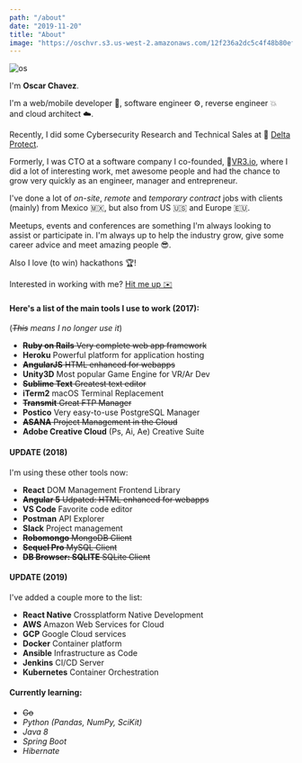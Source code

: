 ```yaml
---
path: "/about"
date: "2019-11-20"
title: "About"
image: "https://oschvr.s3.us-west-2.amazonaws.com/12f236a2dc5c4f48b80ef1a671c1b804.png"
---
```


![os](https://oschvr.s3.us-west-2.amazonaws.com/12f236a2dc5c4f48b80ef1a671c1b804.png)

I'm **Oscar Chavez**.

I'm a web/mobile developer 📱, software engineer ⚙️, reverse engineer 💥 and cloud architect ☁️.

Recently, I did some Cybersecurity Research and Technical Sales at 🔼 [Delta Protect](https://deltaprotect.co/).

Formerly, I was CTO at a software company I co-founded, 🔻[VR3.io](https://vr3.io/), where I did a lot of interesting work, met awesome people and had the chance to grow very quickly as an engineer, manager and entrepreneur.

I've done a lot of _on-site_, _remote_ and _temporary contract_ jobs with clients (mainly) from Mexico 🇲🇽, but also from US 🇺🇸 and Europe 🇪🇺.

Meetups, events and conferences are something I'm always looking to assist or participate in. I'm always up to help the industry grow, give some career advice and meet amazing people 😎.

Also I love (to win) hackathons 🏆!

Interested in working with me? [Hit me up ✉️](mailto:oscarchavezromero@gmail.com)

#### **Here's a list of the main tools I use to work (2017):**

(_~~This~~ means I no longer use it_)

- ~~**Ruby on Rails** Very complete web app framework~~
- **Heroku** Powerful platform for application hosting
- ~~**AngularJS** HTML enhanced for webapps~~
- **Unity3D** Most popular Game Engine for VR/Ar Dev
- ~~**Sublime Text** Greatest text editor~~
- **iTerm2** macOS Terminal Replacement
- ~~**Transmit** Great FTP Manager~~
- **Postico** Very easy-to-use PostgreSQL Manager
- ~~**ASANA** Project Management in the Cloud~~
- **Adobe Creative Cloud** (Ps, Ai, Ae) Creative Suite

#### UPDATE (2018)

I'm using these other tools now:

- **React** DOM Management Frontend Library
- ~~**Angular 5** Udpated: HTML enhanced for webapps~~
- **VS Code** Favorite code editor
- **Postman** API Explorer
- **Slack** Project management
- ~~**Robomongo** MongoDB Client~~
- ~~**Sequel Pro** MySQL Client~~
- ~~**DB Browser: SQLITE** SQLite Client~~

#### UPDATE (2019)

I've added a couple more to the list:

- **React Native** Crossplatform Native Development
- **AWS** Amazon Web Services for Cloud
- **GCP** Google Cloud services
- **Docker** Container platform
- **Ansible** Infrastructure as Code
- **Jenkins** CI/CD Server
- **Kubernetes** Container Orchestration

#### Currently learning:

- ~~Go~~
- _Python (Pandas, NumPy, SciKit)_
- _Java 8_
- _Spring Boot_
- _Hibernate_
